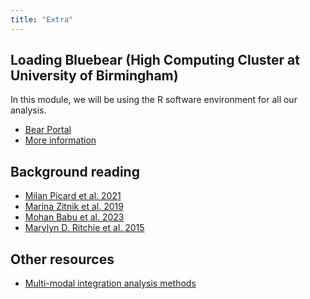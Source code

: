 ```yaml
---
title: "Extra"
---
```


## Loading Bluebear (High Computing Cluster at University of Birmingham)

In this module, we will be using the R software environment for all our analysis.


-   [Bear Portal](https://portal.bear.bham.ac.uk)
-   [More information](https://www.birmingham.ac.uk/research/arc/bear/bluebear/index.aspx?_ga=2.238363458.312892326.1701768679-300651445.1701639675)


## Background reading 

-   [Milan Picard et al. 2021](https://www.sciencedirect.com/science/article/pii/S2001037021002683)
-   [Marina Zitnik et al. 2019](https://www.sciencedirect.com/science/article/pii/S1566253518304482)
-   [Mohan Babu et al. 2023](https://pubmed.ncbi.nlm.nih.gov/37119971/)
-   [Marylyn D. Ritchie et al. 2015](https://www.nature.com/articles/nrg3868)

## Other resources

-    [Multi-modal integration analysis methods](https://github.com/mikelove/awesome-multi-omics)